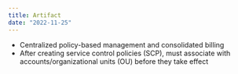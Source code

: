 ```yaml
---
title: Artifact
date: "2022-11-25"
---
```


- Centralized policy-based management and consolidated billing
- After creating service control policies (SCP), must associate with accounts/organizational units (OU) before they take effect
